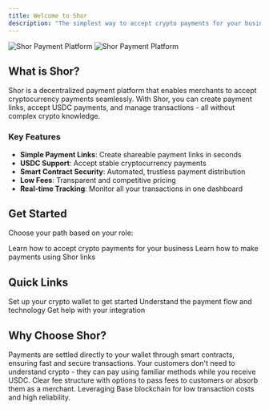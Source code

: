 ```yaml
---
title: Welcome to Shor
description: "The simplest way to accept crypto payments for your business"
---
```


<img
  className="block dark:hidden"
  src="/images/hero-light.png"
  alt="Shor Payment Platform"
/>
<img
  className="hidden dark:block"
  src="/images/hero-dark.png"
  alt="Shor Payment Platform"
/>

## What is Shor?

Shor is a decentralized payment platform that enables merchants to accept cryptocurrency payments seamlessly. With Shor, you can create payment links, accept USDC payments, and manage transactions - all without complex crypto knowledge.

### Key Features

- **Simple Payment Links**: Create shareable payment links in seconds
- **USDC Support**: Accept stable cryptocurrency payments
- **Smart Contract Security**: Automated, trustless payment distribution
- **Low Fees**: Transparent and competitive pricing
- **Real-time Tracking**: Monitor all your transactions in one dashboard

## Get Started

Choose your path based on your role:

<CardGroup cols={2}>
  <Card
    title="I'm a Merchant"
    icon="store"
    href="/merchant/getting-started"
  >
    Learn how to accept crypto payments for your business
  </Card>
  <Card
    title="I'm a Customer"
    icon="credit-card"
    href="/customer/getting-started"
  >
    Learn how to make payments using Shor links
  </Card>
</CardGroup>

## Quick Links

<CardGroup cols={3}>
  <Card
    title="MetaMask Setup"
    icon="wallet"
    href="/essentials/metamask-wallet"
  >
    Set up your crypto wallet to get started
  </Card>
  <Card
    title="How It Works"
    icon="circle-info"
    href="/how-it-works"
  >
    Understand the payment flow and technology
  </Card>
  <Card
    title="Contact Support"
    icon="headset"
    href="mailto:support@shorpay.com"
  >
    Get help with your integration
  </Card>
</CardGroup>

## Why Choose Shor?

<AccordionGroup>
  <Accordion title="Instant Settlement">
    Payments are settled directly to your wallet through smart contracts, ensuring fast and secure transactions.
  </Accordion>
  <Accordion title="No Crypto Complexity">
    Your customers don't need to understand crypto - they can pay using familiar methods while you receive USDC.
  </Accordion>
  <Accordion title="Transparent Fees">
    Clear fee structure with options to pass fees to customers or absorb them as a merchant.
  </Accordion>
  <Accordion title="Built on Base">
    Leveraging Base blockchain for low transaction costs and high reliability.
  </Accordion>
</AccordionGroup>

